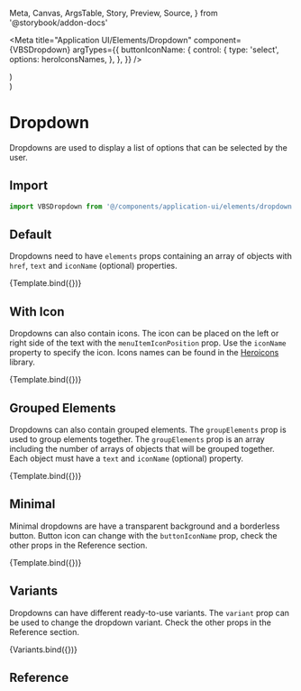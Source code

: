   Meta,
  Canvas,
  ArgsTable,
  Story,
  Preview,
  Source,
} from '@storybook/addon-docs'

<Meta
  title="Application UI/Elements/Dropdown"
  component={VBSDropdown}
  argTypes={{
    buttonIconName: {
      control: {
        type: 'select',
        options: heroIconsNames,
      },
    },
  }}
/>

  <div
    style={{ minHeight: '280px' }}
    className="bg-slate-100 flex justify-center"
  >
    <VBSDropdown {...args} />
  </div>
)

  <div style={{ minHeight: '240px' }}>
    <div style={{ maxWidth: '440px' }} className="flex gap-2 flex-wrap mx-auto">
      <VBSDropdown {...args} />
      <VBSDropdown {...args} variant="secondary" />
      <VBSDropdown {...args} variant="success" />
      <VBSDropdown {...args} variant="danger" />
      <VBSDropdown {...args} variant="warning" />
      <VBSDropdown {...args} variant="info" />
      <VBSDropdown {...args} variant="light" />
      <VBSDropdown {...args} variant="dark" />
    </div>
  </div>
)

# Dropdown

Dropdowns are used to display a list of options that can be selected by the user.

## Import

```js
import VBSDropdown from '@/components/application-ui/elements/dropdown'
```

## Default

Dropdowns need to have `elements` props containing an array of objects with `href`, `text` and `iconName` (optional) properties.

<Canvas>
  <Story
    name="Default"
    args={{
      elements: [{ text: 'Link 1' }, { text: 'Link 2' }, { text: 'Link 3' }],
      buttonText: 'Dropdown',
    }}
  >
    {Template.bind({})}
  </Story>
</Canvas>

## With Icon

Dropdowns can also contain icons. The icon can be placed on the left or right side of the text with the `menuItemIconPosition` prop. Use the `iconName` property to specify the icon. Icons names can be found in the [Heroicons](https://heroicons.com/) library.

<Canvas>
  <Story
    name="With Icon"
    args={{
      elements: [
        { text: 'Link 1', iconName: 'academic-cap', href: '#' },
        { text: 'Link 2', iconName: 'adjustments-vertical', href: '#' },
        { text: 'Link 3', iconName: 'arrow-up-tray', href: '#' },
      ],
      buttonText: 'Dropdown',
    }}
  >
    {Template.bind({})}
  </Story>
</Canvas>

## Grouped Elements

Dropdowns can also contain grouped elements. The `groupElements` prop is used to group elements together. The `groupElements` prop is an array including the number of arrays of objects that will be grouped together. Each object must have a `text` and `iconName` (optional) property.

<Canvas>
  <Story
    name="Grouped Elements"
    args={{
      groupElements: [
        [
          { text: 'Link 1', iconName: 'academic-cap', href: '#' },
          { text: 'Link 2', iconName: 'adjustments-vertical', href: '#' },
          { text: 'Link 3', iconName: 'arrow-up-tray', href: '#' },
        ],
        [
          { text: 'Link 1', iconName: 'arrow-trending-down', href: '#' },
          { text: 'Link 2', iconName: 'arrows-right-left', href: '#' },
        ],
      ],
      buttonText: 'Dropdown',
    }}
  >
    {Template.bind({})}
  </Story>
</Canvas>

## Minimal

Minimal dropdowns are have a transparent background and a borderless button. Button icon can change with the `buttonIconName` prop, check the other props in the Reference section.

<Canvas>
  <Story
    name="Minimal"
    args={{
      elements: [
        { text: 'Link 1', iconName: 'academic-cap', href: '#' },
        { text: 'Link 2', iconName: 'adjustments-vertical', href: '#' },
        { text: 'Link 3', iconName: 'arrow-up-tray', href: '#' },
      ],
      buttonText: 'Dropdown',
      variant: 'light',
      minimal: true,
    }}
  >
    {Template.bind({})}
  </Story>
</Canvas>

## Variants

Dropdowns can have different ready-to-use variants. The `variant` prop can be used to change the dropdown variant. Check the other props in the Reference section.

<Canvas>
  <Story
    name="Variants"
    args={{
      elements: [
        { text: 'Link 1', iconName: 'academic-cap', href: '#' },
        { text: 'Link 2', iconName: 'adjustments-vertical', href: '#' },
        { text: 'Link 3', iconName: 'arrow-up-tray', href: '#' },
      ],
      buttonText: 'Dropdown',
    }}
  >
    {Variants.bind({})}
  </Story>
</Canvas>

## Reference

<ArgsTable of={VBSDropdown} id="args-table" />
